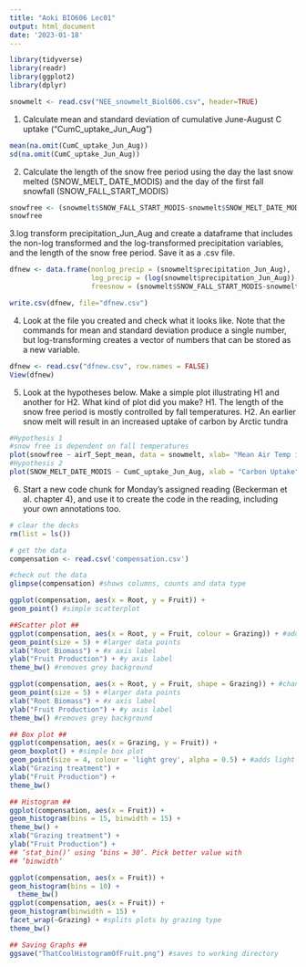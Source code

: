 ```yaml
---
title: "Aoki BIO606 Lec01"
output: html_document
date: '2023-01-18'
---
```

```r
library(tidyverse)
library(readr)
library(ggplot2)
library(dplyr)

snowmelt <- read.csv("NEE_snowmelt_Biol606.csv", header=TRUE)

```

1. Calculate mean and standard deviation of cumulative June-August C uptake ("CumC_uptake_Jun_Aug")
```r
mean(na.omit(CumC_uptake_Jun_Aug)) 
sd(na.omit(CumC_uptake_Jun_Aug))
```
2. Calculate the length of the snow free period using the day the last snow melted (SNOW_MELT_ DATE_MODIS) and the day of the first fall snowfall (SNOW_FALL_START_MODIS)
```r
snowfree <- (snowmelt$SNOW_FALL_START_MODIS-snowmelt$SNOW_MELT_DATE_MODIS)
snowfree
```

3.log transform precipitation_Jun_Aug and create a dataframe that includes the non-log transformed and the log-transformed precipitation variables, and the length of the snow free period. Save it as a .csv file.
```r
dfnew <- data.frame(nonlog_precip = (snowmelt$precipitation_Jun_Aug),
                    log_precip = (log(snowmelt$precipitation_Jun_Aug)),
                    freesnow = (snowmelt$SNOW_FALL_START_MODIS-snowmelt$SNOW_MELT_DATE_MODIS))

write.csv(dfnew, file="dfnew.csv")
```
4. Look at the file you created and check what it looks like. Note that the commands for mean and standard deviation produce a single number, but log-transforming creates a vector of numbers that can be stored as a new variable.
```r
dfnew <- read.csv("dfnew.csv", row.names = FALSE)
View(dfnew)
```
5. Look at the hypotheses below. Make a simple plot illustrating H1 and another for H2. What kind of plot did you make?
H1. The length of the snow free period is mostly controlled by fall temperatures.
H2. An earlier snow melt will result in an increased uptake of carbon by Arctic tundra
```r
#Hypothesis 1
#snow free is dependent on fall temperatures
plot(snowfree ~ airT_Sept_mean, data = snowmelt, xlab= "Mean Air Temp in September", ylab= "Snow Free Period", col="blue")
#Hypothesis 2
plot(SNOW_MELT_DATE_MODIS ~ CumC_uptake_Jun_Aug, xlab = "Carbon Uptake", ylab = "Snow Melt")
```
6. Start a new code chunk for Monday's assigned reading (Beckerman et al. chapter 4), and use it to create the code in the reading, including your own annotations too.
```r

# clear the decks 
rm(list = ls())

# get the data
compensation <- read.csv('compensation.csv')

#check out the data 
glimpse(compensation) #shows columns, counts and data type

ggplot(compensation, aes(x = Root, y = Fruit)) +
geom_point() #simple scatterplot

##Scatter plot ##
ggplot(compensation, aes(x = Root, y = Fruit, colour = Grazing)) + #adds color to points which also adds legend
geom_point(size = 5) + #larger data points
xlab("Root Biomass") + #x axis label
ylab("Fruit Production") + #y axis label
theme_bw() #removes grey background 

ggplot(compensation, aes(x = Root, y = Fruit, shape = Grazing)) + #changes data points shape by variable + legend
geom_point(size = 5) + #larger data points
xlab("Root Biomass") + #x axis label
ylab("Fruit Production") + #y axis label
theme_bw() #removes grey background 

## Box plot ##
ggplot(compensation, aes(x = Grazing, y = Fruit)) +
geom_boxplot() + #simple box plot
geom_point(size = 4, colour = 'light grey', alpha = 0.5) + #adds light grey data points 
xlab("Grazing treatment") +
ylab("Fruit Production") +
theme_bw()

## Histogram ##
ggplot(compensation, aes(x = Fruit)) +
geom_histogram(bins = 15, binwidth = 15) +
theme_bw() +
xlab("Grazing treatment") +
ylab("Fruit Production") +
## ‘stat_bin()‘ using ‘bins = 30‘. Pick better value with
## ‘binwidth‘

ggplot(compensation, aes(x = Fruit)) +
geom_histogram(bins = 10) +
  theme_bw()
ggplot(compensation, aes(x = Fruit)) +
geom_histogram(binwidth = 15) +
facet_wrap(~Grazing) + #splits plots by grazing type
theme_bw()

## Saving Graphs ##
ggsave("ThatCoolHistogramOfFruit.png") #saves to working directory


```



